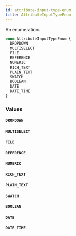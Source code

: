 ```yaml
---
id: attribute-input-type-enum
title: AttributeInputTypeEnum
---
```


An enumeration.

```graphql
enum AttributeInputTypeEnum {
  DROPDOWN
  MULTISELECT
  FILE
  REFERENCE
  NUMERIC
  RICH_TEXT
  PLAIN_TEXT
  SWATCH
  BOOLEAN
  DATE
  DATE_TIME
}
```

### Values

#### `DROPDOWN`

#### `MULTISELECT`

#### `FILE`

#### `REFERENCE`

#### `NUMERIC`

#### `RICH_TEXT`

#### `PLAIN_TEXT`

#### `SWATCH`

#### `BOOLEAN`

#### `DATE`

#### `DATE_TIME`
